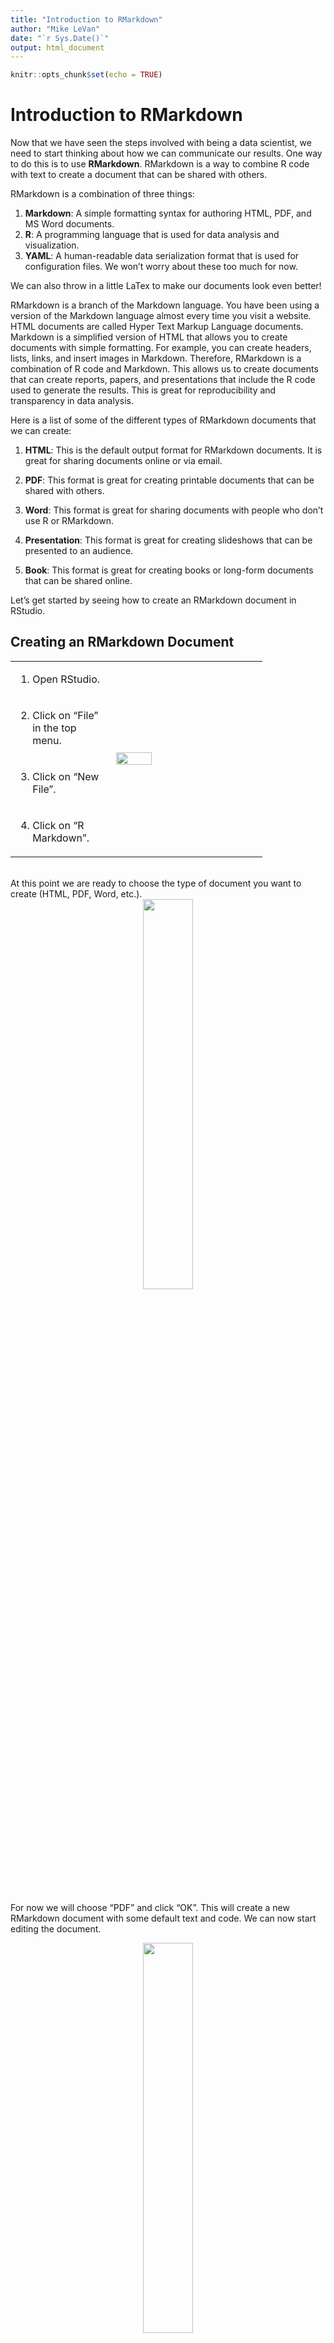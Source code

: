 ```yaml
---
title: "Introduction to RMarkdown"
author: "Mike LeVan"
date: "`r Sys.Date()`"
output: html_document
---
```


```r
knitr::opts_chunk$set(echo = TRUE)
```

# Introduction to RMarkdown

Now that we have seen the steps involved with being a data scientist, we need
to start thinking about how we can communicate our results. One way to do this
is to use **RMarkdown**. RMarkdown is a way to combine R code with text to create
a document that can be shared with others.

RMarkdown is a combination of three things:

1. **Markdown**: A simple formatting syntax for authoring HTML, PDF, and MS Word documents.
2. **R**: A programming language that is used for data analysis and visualization.
3. **YAML**: A human-readable data serialization format that is used for configuration files. We
won't worry about these too much for now.

We can also throw in a little LaTex to make our documents look even better!
<br>

RMarkdown is a branch of the Markdown language. You have been using a version of
the Markdown language almost every time you visit a website. HTML documents are
called Hyper Text Markup Language documents. Markdown is a simplified version
of HTML that allows you to create documents with simple formatting. For example,
you can create headers, lists, links, and insert images in Markdown. Therefore,
RMarkdown is a combination of R code and Markdown. This allows us to create documents
that can create reports, papers, and presentations that include the R code used to
generate the results. This is great for reproducibility and transparency in data analysis.
<br>

Here is a list of some of the different types of RMarkdown documents that we can create:

1. **HTML**: This is the default output format for RMarkdown documents. It is great for sharing
documents online or via email.

2. **PDF**: This format is great for creating printable documents that can be shared with others.

3. **Word**: This format is great for sharing documents with people who don't use R or RMarkdown.

4. **Presentation**: This format is great for creating slideshows that can be presented to an audience.

5. **Book**: This format is great for creating books or long-form documents that can be shared online.

Let's get started by seeing how to create an RMarkdown document in RStudio.

## Creating an RMarkdown Document

<table style="width:80%;">
  <tr>
    <td style="width:40%;">1) Open RStudio. </td>
    <td rowspan="4">![](./images/ITR_1.jpg){width="50%"}</td>
  </tr>
  <tr>
    <td>2) Click on "File" in the top menu.</td>
  </tr>
  <tr>
    <td>3) Click on "New File".</td>
  </tr>
  <tr>
    <td>4) Click on "R Markdown".</td>
  </tr>
</table>
<br>

At this point we are ready to choose the type of document you want to 
create (HTML, PDF, Word, etc.).
<br>
<center>
![](./images/ITR_2.jpg){width="40%"}
</center>
<br>

For now we will choose "PDF" and click "OK". This will create a new RMarkdown
document with some default text and code. We can now start editing the document.
<br>

<center>
![](./images/ITR_3.jpg){width="40%"}
</center>

## Editing an RMarkdown Document







